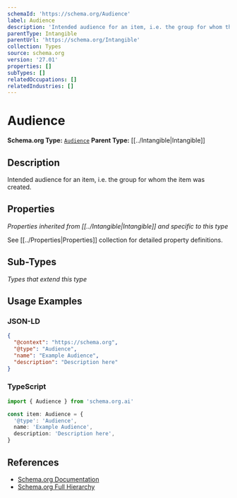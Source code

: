 ```yaml
---
schemaId: 'https://schema.org/Audience'
label: Audience
description: 'Intended audience for an item, i.e. the group for whom the item was created.'
parentType: Intangible
parentUrl: 'https://schema.org/Intangible'
collection: Types
source: schema.org
version: '27.01'
properties: []
subTypes: []
relatedOccupations: []
relatedIndustries: []
---
```

# Audience

**Schema.org Type:** [`Audience`](https://schema.org/Audience)
**Parent Type:** [[../Intangible|Intangible]]

## Description

Intended audience for an item, i.e. the group for whom the item was created.

## Properties

*Properties inherited from [[../Intangible|Intangible]] and specific to this type*

See [[../Properties|Properties]] collection for detailed property definitions.

## Sub-Types

*Types that extend this type*

## Usage Examples

### JSON-LD

```json
{
  "@context": "https://schema.org",
  "@type": "Audience",
  "name": "Example Audience",
  "description": "Description here"
}
```

### TypeScript

```typescript
import { Audience } from 'schema.org.ai'

const item: Audience = {
  '@type': 'Audience',
  name: 'Example Audience',
  description: 'Description here',
}
```

## References

- [Schema.org Documentation](https://schema.org/Audience)
- [Schema.org Full Hierarchy](https://schema.org/docs/full.html)
